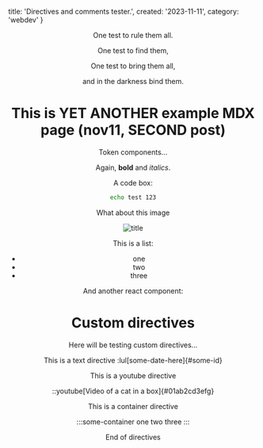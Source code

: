   title: 'Directives and comments tester.',
  created: '2023-11-11',
  category: 'webdev'
}

<Header metadata={metadata} />


One test to rule them all.

One test to find them,

One test to bring them all, 

and in the darkness bind them.

# This is YET ANOTHER example MDX page (nov11, SECOND post)
 
Token components...

Again, **bold** and _italics_.

A code box:
```bash
echo test 123
```

What about this image

![title](/2023-11/231111-02/code-herder-exported.png)

This is a list:
- one
- two
- three

And another react component:
 
<MyComponent />

# Custom directives

Here will be testing custom directives...

This is a text directive :lul[some-date-here]{#some-id}

This is a youtube directive

::youtube[Video of a cat in a box]{#01ab2cd3efg}

This is a container directive

:::some-container
one
two
three
:::

End of directives


